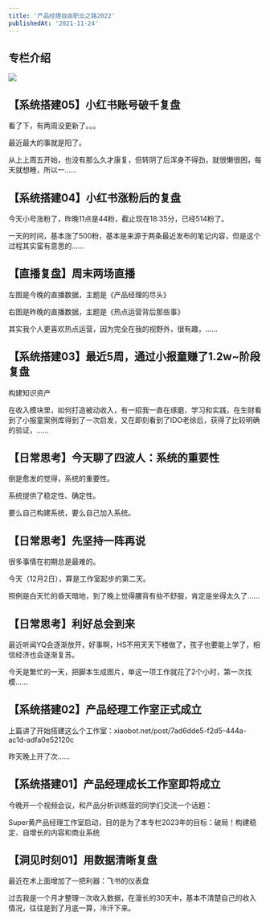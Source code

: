 ```yaml
---
title: '产品经理自由职业之路2022'
publishedAt: '2021-11-24'
---
```


## 专栏介绍

![](https://static.xiaobot.net/file/2022-11-22/7/afd7a1c3df0eca8f7b43c0f144c3e08c.jpeg)

## 【系统搭建05】小红书账号破千复盘
看了下，有两周没更新了。。。

最近最大的事就是阳了。

从上上周五开始，也没有那么久才康复，但转阴了后浑身不得劲，就很懒很困，每天就想睡，所以一......

## 【系统搭建04】小红书涨粉后的复盘
今天小号涨粉了，昨晚11点是44粉，截止现在18:35分，已经514粉了。

一天的时间，基本涨了500粉，基本是来源于两条最近发布的笔记内容，但是这个过程其实蛮有意思的......

## 【直播复盘】周末两场直播
左图是今晚的直播数据，主题是《产品经理的尽头》

右图是昨晚的直播数据，主题是《热点运营背后那些事》

其实我个人更喜欢热点运营，因为完全在我的视野外，很有趣，......

## 【系统搭建03】最近5周，通过小报童赚了1.2w~阶段复盘
构建知识资产

在收入模块里，如何打造被动收入，有一招我一直在琢磨，学习和实践，在生财看到了小报童案例库得到了一次启发，又在即刻看到了IDO老徐后，获得了比较明确的验证，......

## 【日常思考】今天聊了四波人：系统的重要性
倒是愈发的觉得，系统的重要性。

系统提供了稳定性、确定性。

要么自己构建系统，要么自己加入系统。

## 【日常思考】先坚持一阵再说
很多事情在初期总是最难的。

今天（12月2日），算是工作室起步的第二天。

照例是白天忙的昏天暗地，到了晚上觉得腰背有些不舒服，肯定是坐得太久了......

## 【日常思考】利好总会到来
最近听闻YQ会逐渐放开，好事啊，HS不用天天下楼做了，孩子也要能上学了，相信经济也会逐渐复苏。

今天是繁忙的一天，把脚本生成图片，单这一项工作就花了2个小时，第一次找模......

## 【系统搭建02】产品经理工作室正式成立
上篇讲了开始搭建这么个工作室：xiaobot.net/post/7ad6dde5-f2d5-444a-ac1d-adfa0e52120c

昨天晚上开了次......

## 【系统搭建01】产品经理成长工作室即将成立
今晚开一个视频会议，和产品分析训练营的同学们交流一个话题：

Super黄产品经理工作室启动，目的是为了本专栏2023年的目标：破局！构建稳定、自增长的内容和商业系统

## 【洞见时刻01】用数据清晰复盘
最近在术上面增加了一把利器：飞书的仪表盘

过去我是一个月才整理一次收入数据，在漫长的30天中，基本不清楚自己的收入情况，往往是到了月底一算，冷汗下来。



